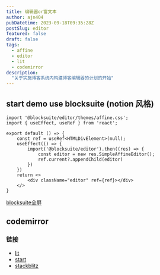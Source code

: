 ```yaml
---
title: 编辑器or富文本
author: ajn404
pubDatetime: 2023-09-18T09:35:28Z
postSlug: editor
featured: false
draft: false
tags:
  - affine
  - editor
  - lit
  - codemirror
description:
  "关于实施博客系统内构建博客编辑器的计划的开始"
---
```



## start demo use blocksuite (notion 风格)


<Editor client:only="react"/>


```tsx
import '@blocksuite/editor/themes/affine.css';
import { useEffect, useRef } from 'react';

export default () => {
    const ref = useRef<HTMLDivElement>(null);
    useEffect(() => {
        import('@blocksuite/editor').then((res) => {
            const editor = new res.SimpleAffineEditor();
            ref.current?.appendChild(editor)
        })
    })
    return <>
        <div className="editor" ref={ref}></div>
    </>
}
```

[blocksuite全屏](/mono_notes/editor)

## codemirror





### 链接

- [lit](https://lit.dev/)
- [start](https://blocksuite.affine.pro/getting-started.html)
- [stackblitz](https://stackblitz.com/github/toeverything/blocksuite?file=packages%2Fplayground%2Fapps%2Fdefault%2Fcomponents%2Fquick-edgeless-menu.ts)